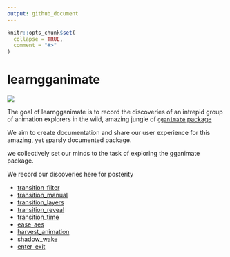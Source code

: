 ```yaml
---
output: github_document
---
```


<!-- README.md is generated from README.Rmd. Please edit that file -->

```r
knitr::opts_chunk$set(
  collapse = TRUE,
  comment = "#>"
)
```
# learngganimate

![](transition_manual_files/figure-gfm/unnamed-chunk-2-1.gif)

The goal of learngganimate is to record the discoveries of an intrepid
group of animation explorers in the wild, amazing jungle of [`gganimate` package](https://github.com/thomasp85/gganimate)

We aim to create documentation and share our user experience for this amazing, yet sparsly documented package.

we collectively set our minds to the task of exploring the gganimate
package.

We record our discoveries here for posterity

  - [transition_filter](transition_filter.md)
  - [transition_manual](transition_manual.md)
  - [transition_layers](transition_layers.md)
  - [transition_reveal](transition_reveal/transition_reveal.md)
  - [transition_time](transition_time/transition_time.md)
  - [ease_aes](ease_aes.md)
  - [harvest_animation](example_harvest_animation.md)
  - [shadow_wake](shadow_wake.md)
  - [enter_exit](enter_exit/enter_exit.md)
  
  
